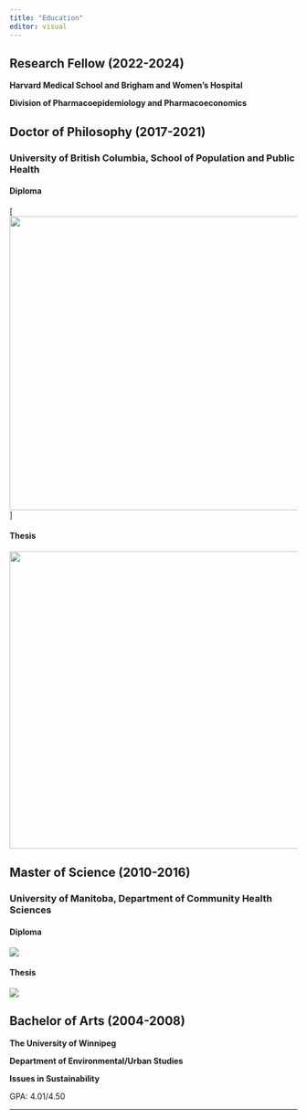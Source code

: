```yaml
---
title: "Education"
editor: visual
---
```


## Research Fellow (2022-2024)

**Harvard Medical School and Brigham and Women's Hospital**

**Division of Pharmacoepidemiology and Pharmacoeconomics**

## Doctor of Philosophy (2017-2021)

### **University of British Columbia, School of Population and Public Health**

#### Diploma

::: {#fig-phd_diploma}
\[![](images/PHD.png){width="515"}\]
:::

#### Thesis

::: {#fig-phd_thesis}
[![](images/clipboard-2463031712.png){width="521"}](https://dx.doi.org/10.14288/1.0402446)
:::

## Master of Science (2010-2016)

### **University of Manitoba, Department of Community Health Sciences**

#### Diploma

::: {#fig-msc_diploma)
![](images/MSC.PNG)
:::

#### Thesis

::: {fig-msc_thesis}
[![](images/msc_thesis_cover.PNG)](http://hdl.handle.net/1993/31050)
:::

## Bachelor of Arts (2004-2008)

**The University of Winnipeg**

**Department of Environmental/Urban Studies**

**Issues in Sustainability**

GPA: 4.01/4.50

------------------------------------------------------------------------
